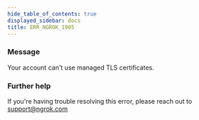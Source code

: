 ```yaml
---
hide_table_of_contents: true
displayed_sidebar: docs
title: ERR_NGROK_1905
---
```




### Message

Your account can't use managed TLS certificates.

<ErrorDetails error="err_ngrok_1905" />

### Further help

If you're having trouble resolving this error, please reach out to [support@ngrok.com](mailto:support@ngrok.com?subject=Help%20with%20ERR_NGROK_1905)
